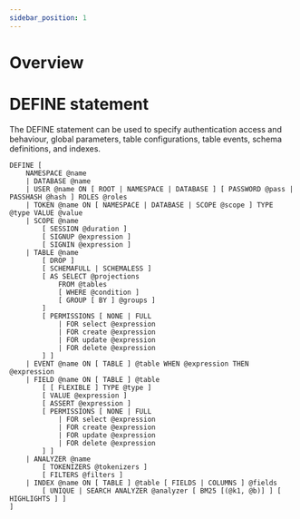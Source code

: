 ```yaml
---
sidebar_position: 1
---
```


# Overview

# DEFINE statement

The DEFINE statement can be used to specify authentication access and behaviour, global parameters, table configurations, table events, schema definitions, and indexes.

```surql title="SurrealQL Syntax"
DEFINE [
	NAMESPACE @name
	| DATABASE @name
	| USER @name ON [ ROOT | NAMESPACE | DATABASE ] [ PASSWORD @pass | PASSHASH @hash ] ROLES @roles
	| TOKEN @name ON [ NAMESPACE | DATABASE | SCOPE @scope ] TYPE @type VALUE @value
	| SCOPE @name
		[ SESSION @duration ]
		[ SIGNUP @expression ]
		[ SIGNIN @expression ]
	| TABLE @name
		[ DROP ]
		[ SCHEMAFULL | SCHEMALESS ]
		[ AS SELECT @projections
			FROM @tables
			[ WHERE @condition ]
			[ GROUP [ BY ] @groups ]
		]
		[ PERMISSIONS [ NONE | FULL
			| FOR select @expression
			| FOR create @expression
			| FOR update @expression
			| FOR delete @expression
		] ]
	| EVENT @name ON [ TABLE ] @table WHEN @expression THEN @expression
	| FIELD @name ON [ TABLE ] @table
		[ [ FLEXIBLE ] TYPE @type ]
		[ VALUE @expression ]
		[ ASSERT @expression ]
		[ PERMISSIONS [ NONE | FULL
			| FOR select @expression
			| FOR create @expression
			| FOR update @expression
			| FOR delete @expression
		] ]
	| ANALYZER @name
		[ TOKENIZERS @tokenizers ]
		[ FILTERS @filters ]
	| INDEX @name ON [ TABLE ] @table [ FIELDS | COLUMNS ] @fields
		[ UNIQUE | SEARCH ANALYZER @analyzer [ BM25 [(@k1, @b)] ] [ HIGHLIGHTS ] ]
]
```